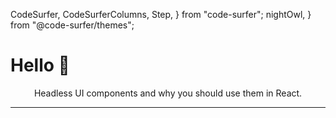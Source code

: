   CodeSurfer,
  CodeSurferColumns,
  Step,
} from "code-surfer";
  nightOwl,
} from "@code-surfer/themes";


<Head>
  <title>Headless UI components</title>
</Head>

# Hello 👋

<p style="text-align: center">
  Headless UI components and why you should use them in React.
</p>

---
